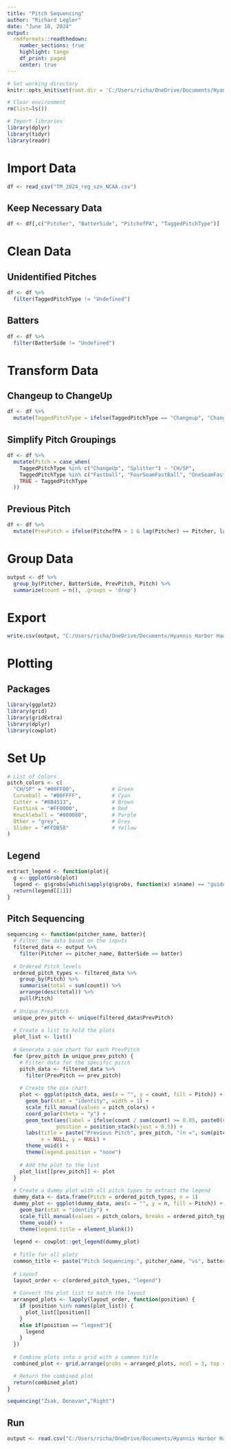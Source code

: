 ---
title: "Pitch Sequencing"
author: "Richard Legler"
date: "June 18, 2024"
output: 
  rmdformats::readthedown:
    number_sections: true
    highlight: tango
    df_print: paged
    center: true
---

```{r setup, include=FALSE}
# Set working directory
knitr::opts_knit$set(root.dir = 'C:/Users/richa/OneDrive/Documents/Hyannis Harbor Hawks/Cape Code Data')

# Clear environment
rm(list=ls())

# Import libraries
library(dplyr)
library(tidyr)
library(readr)
```

# Import Data

```{r}
df <- read_csv("TM_2024_reg_szn_NCAA.csv")
```

## Keep Necessary Data

```{r}
df <- df[,c("Pitcher", "BatterSide", "PitchofPA", "TaggedPitchType")]
```

# Clean Data
## Unidentified Pitches

```{r}
df <- df %>%
  filter(TaggedPitchType != "Undefined")
```


## Batters

```{r}
df <- df %>%
  filter(BatterSide != "Undefined")
```

# Transform Data
## Changeup to ChangeUp

```{r}
df <- df %>%
  mutate(TaggedPitchType = ifelse(TaggedPitchType == "Changeup", "ChangeUp", TaggedPitchType))
```

## Simplify Pitch Groupings

```{r}
df <- df %>%
  mutate(Pitch = case_when(
    TaggedPitchType %in% c("ChangeUp", "Splitter") ~ "CH/SP",
    TaggedPitchType %in% c("Fastball", "FourSeamFastBall", "OneSeamFastBall", "TwoSeamFastBall", "Sinker") ~ "FastSink",
    TRUE ~ TaggedPitchType
  ))
```

## Previous Pitch

```{r}
df <- df %>%
  mutate(PrevPitch = ifelse(PitchofPA > 1 & lag(Pitcher) == Pitcher, lag(Pitch), "None"))
```

# Group Data

```{r}
output <- df %>%
  group_by(Pitcher, BatterSide, PrevPitch, Pitch) %>%
  summarize(count = n(), .groups = 'drop')
```

# Export

```{r}
write.csv(output, "C:/Users/richa/OneDrive/Documents/Hyannis Harbor Hawks/Pitch Sequencing/Pitch_Sequencing_Data_NCAA_2024.csv", row.names = FALSE)
```

# Plotting
## Packages

```{r}
library(ggplot2)
library(grid)
library(gridExtra)
library(dplyr)
library(cowplot)
```

# Set Up

```{r}
# List of Colors
pitch_colors <- c(
  "CH/SP" = "#00FF00",            # Green
  Curveball = "#00FFFF",          # Cyan
  Cutter = "#8B4513",             # Brown
  FastSink = "#FF0000",           # Red
  Knuckleball = "#800080",        # Purple
  Other = "grey",                 # Grey
  Slider = "#FFDB58"              # Yellow
)
```

## Legend

```{r}
extract_legend <- function(plot){
  g <- ggplotGrob(plot)
  legend <- g$grobs[which(sapply(g$grobs, function(x) x$name) == "guide-box")]
  return(legend[[1]])
}
```

## Pitch Sequencing

```{r}
sequencing <- function(pitcher_name, batter){
  # Filter the data based on the inputs
  filtered_data <- output %>%
    filter(Pitcher == pitcher_name, BatterSide == batter)
  
  # Ordered Pitch levels
  ordered_pitch_types <- filtered_data %>%
    group_by(Pitch) %>%
    summarise(total = sum(count)) %>%
    arrange(desc(total)) %>%
    pull(Pitch)
  
  # Unique PrevPitch
  unique_prev_pitch <- unique(filtered_data$PrevPitch)
  
  # Create a list to hold the plots
  plot_list <- list()
  
  # Generate a pie chart for each PrevPitch
  for (prev_pitch in unique_prev_pitch) {
    # Filter data for the specific pitch
    pitch_data <- filtered_data %>%
      filter(PrevPitch == prev_pitch)
    
    # Create the pie chart
    plot <- ggplot(pitch_data, aes(x = "", y = count, fill = Pitch)) +
      geom_bar(stat = "identity", width = 1) +
      scale_fill_manual(values = pitch_colors) +
      coord_polar(theta = "y") +
      geom_text(aes(label = ifelse(count / sum(count) >= 0.05, paste0(round(count / sum(count) * 100), "%"), "")), 
                position = position_stack(vjust = 0.5)) +
      labs(title = paste("Previous Pitch", prev_pitch, "(n =", sum(pitch_data$count), ")"),
           x = NULL, y = NULL) +
      theme_void() +
      theme(legend.position = "none")
    
    # Add the plot to the list
    plot_list[[prev_pitch]] <- plot
  }
  
  # Create a dummy plot with all pitch types to extract the legend
  dummy_data <- data.frame(Pitch = ordered_pitch_types, n = 1)
  dummy_plot <- ggplot(dummy_data, aes(x = "", y = n, fill = Pitch)) +
    geom_bar(stat = "identity") +
    scale_fill_manual(values = pitch_colors, breaks = ordered_pitch_types) +
    theme_void() +
    theme(legend.title = element_blank())
  
  legend <- cowplot::get_legend(dummy_plot)
  
  # Title for all plots
  common_title <- paste("Pitch Sequencing:", pitcher_name, "vs", batter, "handed batters")
  
  # Layout
  layout_order <- c(ordered_pitch_types, "legend")
  
  # Convert the plot list to match the layout
  arranged_plots <- lapply(layout_order, function(position) {
    if (position %in% names(plot_list)) {
      plot_list[[position]]
    } 
    else if(position == "legend"){
      legend
    }
  })
  
  # Combine plots into a grid with a common title
  combined_plot <- grid.arrange(grobs = arranged_plots, ncol = 3, top = common_title)

  # Return the combined plot
  return(combined_plot)
}
```

```{r}
sequencing("Zsak, Donovan","Right")
```

## Run
```{r}
output <- read.csv("C:/Users/richa/OneDrive/Documents/Hyannis Harbor Hawks/Pitch Sequencing/Pitch_Sequencing_Data_NCAA_2024.csv")
```



